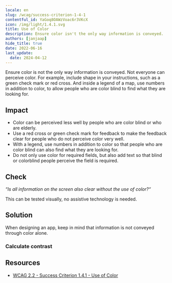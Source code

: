 ```yaml
---
locale: en
slug: /wcag/success-criterion-1-4-1
contentful_id: YaGoq8OAWzVoac6r3VKcX
icon: /img/light/1.4.1.svg
title: Use of Color
description: Ensure color isn't the only way information is conveyed.
authors: [janjaap]
hide_title: true
date: 2022-06-16
last_update:
  date: 2024-04-12
---
```


<Hero
  title="Use of Color"
  imageSrc="/img/light/1.4.1.svg"
  alt="WCAG 1.4.1 - Logo"
  prefix="Success Criterion 1.4.1"
  suffix="Level A"
/>

Ensure color is not the only way information is conveyed. Not everyone can perceive color. For example, include shape in your instructions, such as a green check mark or red cross. And inside a legend of a map, use numbers in addition to color, to allow people who are color blind to find what they are looking for.

## Impact

- Color can be perceived less well by people who are color blind or who are elderly.
- Use a red cross or green check mark for feedback to make the feedback clear for people who do not perceive color very well.
- With a legend, use numbers in addition to color so that people who are color blind can also find what they are looking for.
- Do not only use color for required fields, but also add text so that blind or colorblind people perceive the field is required.

## Check

*“Is all information on the screen also clear without the use of color?“*

This can be tested visually, no assistive technology is needed.

## Solution

When designing an app, keep in mind that information is not conveyed through color alone.

### Calculate contrast

<CodeSample id="screen-contrast" locale="en"/>

## Resources

- [WCAG 2.2 - Success Criterion 1.4.1 - Use of Color](https://www.w3.org/TR/WCAG22/#use-of-color)
